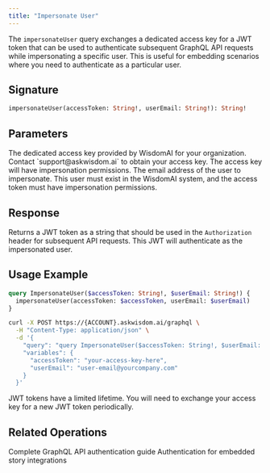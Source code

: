 ```yaml
---
title: "Impersonate User"
---
```


The `impersonateUser` query exchanges a dedicated access key for a JWT token that can be used to authenticate subsequent GraphQL API requests while impersonating a specific user. This is useful for embedding scenarios where you need to authenticate as a particular user.

## Signature

```graphql
impersonateUser(accessToken: String!, userEmail: String!): String!
```

## Parameters

<ParamField path="accessToken" type="String!" required>
  The dedicated access key provided by WisdomAI for your organization. Contact `support@askwisdom.ai` to obtain your access key. The access key will have impersonation permissions.
</ParamField>

<ParamField path="userEmail" type="String!" required>
  The email address of the user to impersonate. This user must exist in the WisdomAI system, and the access token must have impersonation permissions.
</ParamField>

## Response

Returns a JWT token as a string that should be used in the `Authorization` header for subsequent API requests. This JWT will authenticate as the impersonated user.

## Usage Example

```graphql
query ImpersonateUser($accessToken: String!, $userEmail: String!) {
  impersonateUser(accessToken: $accessToken, userEmail: $userEmail)
}
```

```bash
curl -X POST https://{ACCOUNT}.askwisdom.ai/graphql \
  -H "Content-Type: application/json" \
  -d '{
    "query": "query ImpersonateUser($accessToken: String!, $userEmail: String!) { impersonateUser(accessToken: $accessToken, userEmail: $userEmail) }",
    "variables": {
      "accessToken": "your-access-key-here",
      "userEmail": "user-email@yourcompany.com"
    }
  }'
```

<Info>
  JWT tokens have a limited lifetime. You will need to exchange your access key for a new JWT token periodically.
</Info>

## Related Operations

<CardGroup cols={2}>
  <Card title="GraphQL API Overview" icon="code" href="/integrations/graphql-api/GraphQL-API">
    Complete GraphQL API authentication guide
  </Card>
  <Card title="Embed Story" icon="chart-bar" href="/integrations/embedding/story/embed-a-story">
    Authentication for embedded story integrations
  </Card>
</CardGroup>